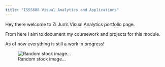 ```yaml
---
title: "ISSS608 Visual Analytics and Applications"
---
```


Hey there welcome to Zi Jun's Visual Analytics portfolio page.

From here I aim to document my coursework and projects for this module.

As of now everything is still a work in progress!

![Random stock image...](images/13333499_7332.jpg){fig-align="center"}
